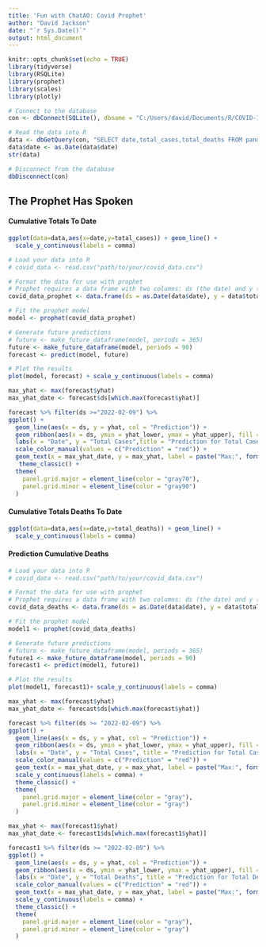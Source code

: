 ---
title: 'Fun with ChatAO: Covid Prophet'
author: "David Jackson"
date: "`r Sys.Date()`"
output: html_document
---

```{r setup, include=FALSE}
knitr::opts_chunk$set(echo = TRUE)
library(tidyverse)
library(RSQLite)
library(prophet)
library(scales)
library(plotly)
```
```{r}
# Connect to the database
con <- dbConnect(SQLite(), dbname = "C:/Users/david/Documents/R/COVID-19-DB/OURWORLD.sqlite3")

# Read the data into R
data <- dbGetQuery(con, "SELECT date,total_cases,total_deaths FROM pandemic WHERE iso_code ='USA'")
data$date <- as.Date(data$date)
str(data)

# Disconnect from the database
dbDisconnect(con)
```
## The Prophet Has Spoken

#### Cumulative Totals To Date

```{r}
ggplot(data=data,aes(x=date,y=total_cases)) + geom_line() +
  scale_y_continuous(labels = comma)
```


```{r}

# Load your data into R
# covid_data <- read.csv("path/to/your/covid_data.csv")

# Format the data for use with prophet
# Prophet requires a data frame with two columns: ds (the date) and y (the response variable)
covid_data_prophet <- data.frame(ds = as.Date(data$date), y = data$total_cases)
```
```{r}
# Fit the prophet model
model <- prophet(covid_data_prophet)

# Generate future predictions
# future <- make_future_dataframe(model, periods = 365)
future <- make_future_dataframe(model, periods = 90)
forecast <- predict(model, future)
```
```{r}
# Plot the results
plot(model, forecast) + scale_y_continuous(labels = comma)

```


```{r}

max_yhat <- max(forecast$yhat)
max_yhat_date <- forecast$ds[which.max(forecast$yhat)]

forecast %>% filter(ds >="2022-02-09") %>%
ggplot() +
  geom_line(aes(x = ds, y = yhat, col = "Prediction")) +
  geom_ribbon(aes(x = ds, ymin = yhat_lower, ymax = yhat_upper), fill = "gray", alpha =0.8) +
  labs(x = "Date", y = "Total Cases",title = "Prediction for Total Case as of May 8, 2023") +
  scale_color_manual(values = c("Prediction" = "red")) +
  geom_text(x = max_yhat_date, y = max_yhat, label = paste("Max:", format(round(max_yhat), big.mark = ",")), hjust = 1.5, vjust = -0.5, color = "blue") +
   theme_classic() +
  theme(
    panel.grid.major = element_line(color = "gray70"),
    panel.grid.minor = element_line(color = "gray90")
  )
```

#### Cumulative Totals Deaths To Date

```{r}
ggplot(data=data,aes(x=date,y=total_deaths)) + geom_line() +
  scale_y_continuous(labels = comma)
```

#### Prediction Cumulative Deaths

```{r}

# Load your data into R
# covid_data <- read.csv("path/to/your/covid_data.csv")

# Format the data for use with prophet
# Prophet requires a data frame with two columns: ds (the date) and y (the response variable)
covid_data_deaths <- data.frame(ds = as.Date(data$date), y = data$total_deaths)
```
```{r}
# Fit the prophet model
model1 <- prophet(covid_data_deaths)

# Generate future predictions
# future <- make_future_dataframe(model, periods = 365)
future1 <- make_future_dataframe(model, periods = 90)
forecast1 <- predict(model1, future1)
```
```{r}
# Plot the results
plot(model1, forecast1)+ scale_y_continuous(labels = comma)

```


```{r}

max_yhat <- max(forecast$yhat)
max_yhat_date <- forecast$ds[which.max(forecast$yhat)]

forecast %>% filter(ds >= "2022-02-09") %>%
ggplot() +
  geom_line(aes(x = ds, y = yhat, col = "Prediction")) +
  geom_ribbon(aes(x = ds, ymin = yhat_lower, ymax = yhat_upper), fill = "gray", alpha = 0.8) +
  labs(x = "Date", y = "Total Cases", title = "Prediction for Total Cases By May 8, 2023") +
  scale_color_manual(values = c("Prediction" = "red")) +
  geom_text(x = max_yhat_date, y = max_yhat, label = paste("Max:", format(round(max_yhat), big.mark = ",")), hjust = 1.5, vjust = -0.5, color = "blue") +
  scale_y_continuous(labels = comma) +
  theme_classic() +
  theme(
    panel.grid.major = element_line(color = "gray"),
    panel.grid.minor = element_line(color = "gray")
  )

```

```{r}
max_yhat <- max(forecast1$yhat)
max_yhat_date <- forecast1$ds[which.max(forecast1$yhat)]

forecast1 %>% filter(ds >= "2022-02-09") %>%
ggplot() +
  geom_line(aes(x = ds, y = yhat, col = "Prediction")) +
  geom_ribbon(aes(x = ds, ymin = yhat_lower, ymax = yhat_upper), fill = "gray", alpha = 0.8) +
  labs(x = "Date", y = "Total Deaths", title = "Prediction for Total Deaths By May 8, 2023") +
  scale_color_manual(values = c("Prediction" = "red")) +
  geom_text(x = max_yhat_date, y = max_yhat, label = paste("Max:", format(round(max_yhat), big.mark = ",")), hjust = 1.5, vjust = -0.5, color = "blue") +
  scale_y_continuous(labels = comma) +
  theme_classic() +
  theme(
    panel.grid.major = element_line(color = "gray"),
    panel.grid.minor = element_line(color = "gray")
  )

```

